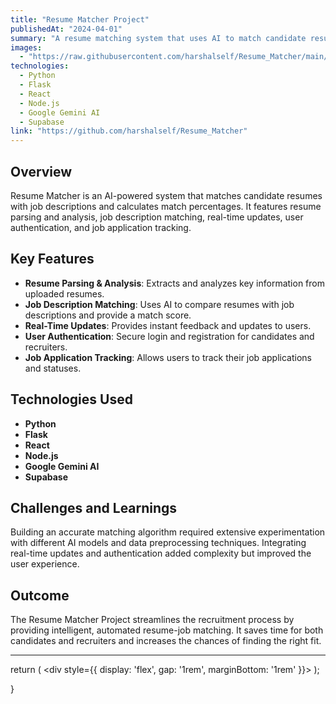 ```yaml
---
title: "Resume Matcher Project"
publishedAt: "2024-04-01"
summary: "A resume matching system that uses AI to match candidate resumes with job descriptions and calculate match percentages. Features include resume parsing and analysis, job description matching, real-time updates, user authentication, and job application tracking."
images:
  - "https://raw.githubusercontent.com/harshalself/Resume_Matcher/main/Screenshot.png"
technologies:
  - Python
  - Flask
  - React
  - Node.js
  - Google Gemini AI
  - Supabase
link: "https://github.com/harshalself/Resume_Matcher"
---
```


## Overview

Resume Matcher is an AI-powered system that matches candidate resumes with job descriptions and calculates match percentages. It features resume parsing and analysis, job description matching, real-time updates, user authentication, and job application tracking.

## Key Features

- **Resume Parsing & Analysis**: Extracts and analyzes key information from uploaded resumes.
- **Job Description Matching**: Uses AI to compare resumes with job descriptions and provide a match score.
- **Real-Time Updates**: Provides instant feedback and updates to users.
- **User Authentication**: Secure login and registration for candidates and recruiters.
- **Job Application Tracking**: Allows users to track their job applications and statuses.

## Technologies Used

<TechIcons />

- **Python**
- **Flask**
- **React**
- **Node.js**
- **Google Gemini AI**
- **Supabase**

## Challenges and Learnings

Building an accurate matching algorithm required extensive experimentation with different AI models and data preprocessing techniques. Integrating real-time updates and authentication added complexity but improved the user experience.

## Outcome

The Resume Matcher Project streamlines the recruitment process by providing intelligent, automated resume-job matching. It saves time for both candidates and recruiters and increases the chances of finding the right fit.

---


  return (
    <div style={{ display: 'flex', gap: '1rem', marginBottom: '1rem' }}>
      <FaPython size={32} title="Python" />
      <SiFlask size={32} title="Flask" />
      <FaReact size={32} title="React" />
      <FaNodeJs size={32} title="Node.js" />
      <SiGoogle size={32} title="Google Gemini AI" />
      <SiSupabase size={32} title="Supabase" />
    </div>
  );


}
